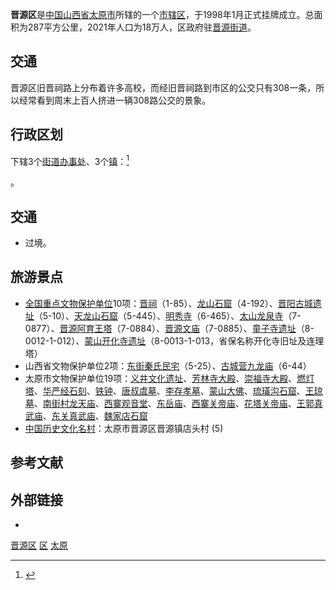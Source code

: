 {{Infobox China County
| county  = 晋源区
| Photo = 
| Photoname=
| map = ChinaTaiyuanJinyuan.png
| map size = 
| map_caption = 晋源区在太原市的位置
| Pinyin   = Jinyuan Qu
| Belong = [[山西省|山西省]][[太原市|太原市]]
| Types= [[市辖区|市辖区]]
| founded = 1998年
| admincode= 140110
| seat = 
| officerTitle= 
| officer=
| division =
| town=
| township=3
| subdistrict=3
| post code=030025
| phone code = 351
| coordinate = {{coord|display=it}}
| area =287
| area land = 
| area water =  
| census yr = 
| pop = 33万人
| density = 
| GDP = 
| web = http://www.jinyuan.gov.cn/
}}

'''晋源区'''是[[中華人民共和國|中国]][[山西省|山西省]][[太原市|太原市]]所辖的一个[[市辖区|市辖区]]，于1998年1月正式挂牌成立。总面积为287平方公里，2021年人口为18万人，区政府驻[[晋源街道|晋源街道]]。

==交通==
晋源区旧晋祠路上分布着许多高校，而经旧晋祠路到市区的公交只有308一条，所以经常看到周末上百人挤进一辆308路公交的景象。

== 行政区划 ==
{{PAGENAMEBASE}}下辖3个[[街道办事处|街道办事处]]、3个[[行政建制镇|镇]]：<ref>{{PRC admin/ref sgc|14/01/10/000/000}}</ref>

{{PRC admin/children|14/01/10/000/000}}。

== 交通 ==
* {{中国国道名|307}}过境。

== 旅游景点 ==
{{main|晋源区各级文物保护单位列表}}
*[[全国重点文物保护单位|全国重点文物保护单位]]10项：[[晋祠|晋祠]]（1-85）、[[龙山石窟|龙山石窟]]（4-192）、[[晋阳古城遗址|晋阳古城遗址]]（5-10）、[[天龙山石窟|天龙山石窟]]（5-445）、[[明秀寺|明秀寺]]（6-465）、[[太山龙泉寺|太山龙泉寺]]（7-0877）、[[晋源阿育王塔|晋源阿育王塔]]（7-0884）、[[晋源文庙|晋源文庙]]（7-0885）、[[童子寺遗址|童子寺遗址]]（8-0012-1-012）、[[蒙山开化寺遗址|蒙山开化寺遗址]]（8-0013-1-013，省保名称开化寺旧址及连理塔）
*山西省文物保护单位2项：[[东街秦氏民宅|东街秦氏民宅]]（5-25）、[[古城营九龙庙|古城营九龙庙]]（6-44）
*太原市文物保护单位19项：[[义井文化遗址|义井文化遗址]]、[[芳林寺大殿|芳林寺大殿]]、[[崇福寺大殿|崇福寺大殿]]、[[燃灯塔|燃灯塔]]、[[华严经石刻|华严经石刻]]、[[铁钟|铁钟]]、[[唐叔虞墓|唐叔虞墓]]、[[李存孝墓|李存孝墓]]、[[蒙山大佛|蒙山大佛]]、[[琉璜沟石窟|琉璜沟石窟]]、[[王琼墓|王琼墓]]、[[南街村龙天庙|南街村龙天庙]]、[[西寨观音堂|西寨观音堂]]、[[东岳庙_(太原县)|东岳庙]]、[[西寨关帝庙|西寨关帝庙]]、[[花塔关帝庙|花塔关帝庙]]、[[王郭真武庙|王郭真武庙]]、[[东关真武庙|东关真武庙]]、[[魏家店石窟|魏家店石窟]]
*[[中国历史文化名村|中国历史文化名村]]：太原市晋源区晋源镇店头村 (5)

== 参考文献 ==
{{Wikisource|国务院关于同意山西省调整太原市市辖区行政区划的批复}}
{{reflist}}

== 外部链接 ==
* {{Official website|http://www.jinyuan.gov.cn/|name=太原市晋源区人民政府门户网站}}

{{太原市晋源区行政区划}}
{{太原市行政区划}}
{{山西行政区划}}

[[Category:晋源区|]]
[[Category:太原区县市|区]]
[[Category:山西市辖区|太原]]